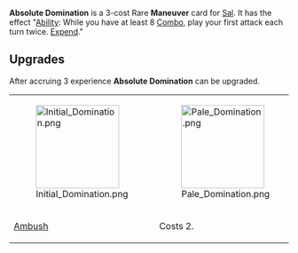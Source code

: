 {{Card
|rarity = Rare
|decktype = Battle
|cardtype = Maneuver
|character = Sal
|keywords = [[Ability]], [[Combo]], [[Expend]]
|upgradeable = Yes
|expreq = 3
|upgrade1 = Initial Domination
|upgrade2 = Pale Domination}}
{{Quote|This is brutal to watch.}}
'''Absolute Domination''' is a 3-cost Rare '''Maneuver''' card for [[Sal]]. It has the effect "[[Ability]]: While you have at least 8 [[Combo]], play your first attack each turn twice. [[Expend]]."

==Upgrades==
After accruing 3 experience '''Absolute Domination''' can be upgraded.
{| class="wikitable" style="text-align:center"
|-
|[[File:Initial Domination.png|150px]]
|[[File:Pale Domination.png|150px]]
|-
![[Ambush]]
!Costs 2.
|}